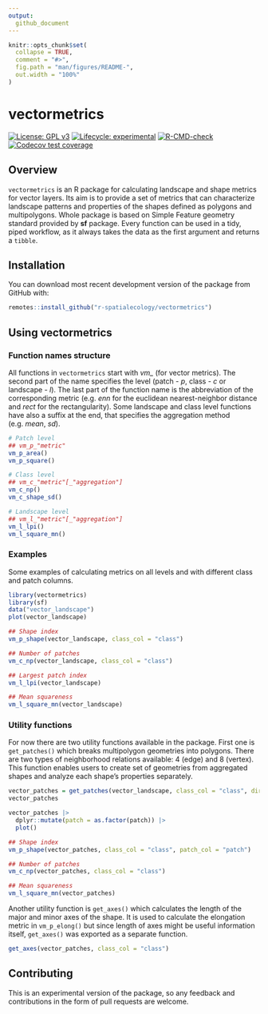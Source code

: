 ```yaml
---
output:
  github_document
---
```


<!-- To render, run:
Sys.setenv(RSTUDIO_PANDOC = "C:/Program Files/RStudio/resources/app/bin/quarto/bin/tools")
rmarkdown::render("README.Rmd")
-->
<!-- README.md is generated from README.Rmd. Please edit that file -->

```r
knitr::opts_chunk$set(
  collapse = TRUE,
  comment = "#>",
  fig.path = "man/figures/README-",
  out.width = "100%"
)
```

# vectormetrics

<!-- badges: start -->
[![License: GPL v3](https://img.shields.io/badge/License-GPLv3-blue.svg)](https://www.gnu.org/licenses/gpl-3.0)
[![Lifecycle: experimental](https://img.shields.io/badge/lifecycle-experimental-orange.svg)](https://lifecycle.r-lib.org/articles/stages.html#experimental)
[![R-CMD-check](https://github.com/r-spatialecology/vectormetrics/actions/workflows/R-CMD-check.yaml/badge.svg)](https://github.com/r-spatialecology/vectormetrics/actions/workflows/R-CMD-check.yaml)
[![Codecov test coverage](https://codecov.io/gh/r-spatialecology/vectormetrics/graph/badge.svg)](https://app.codecov.io/gh/r-spatialecology/vectormetrics)
<!-- badges: end -->

## Overview

`vectormetrics` is an R package for calculating landscape and shape metrics for vector layers.
Its aim is to provide a set of metrics that can characterize landscape patterns and properties of the shapes defined as polygons and multipolygons.
Whole package is based on Simple Feature geometry standard provided by **sf** package.
Every function can be used in a tidy, piped workflow, as it always takes the data as the first argument and returns a `tibble`.

## Installation

<!--You can install the released version of `vectormetrics` from [CRAN](https://CRAN.R-project.org) with:

```r
install.packages("vectormetrics")
```
-->
You can download most recent development version of the package from GitHub with:

```r
remotes::install_github("r-spatialecology/vectormetrics")
```

## Using vectormetrics

### Function names structure

All functions in `vectormetrics` start with *vm_* (for vector metrics).
The second part of the name specifies the level (patch - *p*, class - *c* or landscape - *l*).
The last part of the function name is the abbreviation of the corresponding metric (e.g. *enn* for the euclidean nearest-neighbor distance and *rect* for the rectangularity).
Some landscape and class level functions have also a suffix at the end, that specifies the aggregation method (e.g. *mean*, *sd*).

```r
# Patch level
## vm_p_"metric"
vm_p_area()
vm_p_square()

# Class level
## vm_c_"metric"[_"aggregation"]
vm_c_np()
vm_c_shape_sd()

# Landscape level
## vm_l_"metric"[_"aggregation"]
vm_l_lpi()
vm_l_square_mn()
```

### Examples

Some examples of calculating metrics on all levels and with different class and patch columns.

```r
library(vectormetrics)
library(sf)
data("vector_landscape")
plot(vector_landscape)
```

```r
## Shape index
vm_p_shape(vector_landscape, class_col = "class")

## Number of patches
vm_c_np(vector_landscape, class_col = "class")

## Largest patch index
vm_l_lpi(vector_landscape)

## Mean squareness
vm_l_square_mn(vector_landscape)
```

### Utility functions

For now there are two utility functions available in the package.
First one is `get_patches()` which breaks multipolygon geometries into polygons.
There are two types of neighborhood relations available: 4 (edge) and 8 (vertex).
This function enables users to create set of geometries from aggregated shapes and analyze each shape's properties separately.

```r
vector_patches = get_patches(vector_landscape, class_col = "class", direction = 4)
vector_patches

vector_patches |>
  dplyr::mutate(patch = as.factor(patch)) |>
  plot()

## Shape index
vm_p_shape(vector_patches, class_col = "class", patch_col = "patch")

## Number of patches
vm_c_np(vector_patches, class_col = "class")

## Mean squareness
vm_l_square_mn(vector_patches)
```

Another utility function is `get_axes()` which calculates the length of the major and minor axes of the shape.
It is used to calculate the elongation metric in `vm_p_elong()` but since length of axes might be useful information itself, `get_axes()` was exported as a separate function.

```r
get_axes(vector_patches, class_col = "class")
```

## Contributing

This is an experimental version of the package, so any feedback and contributions in the form of pull requests are welcome.
